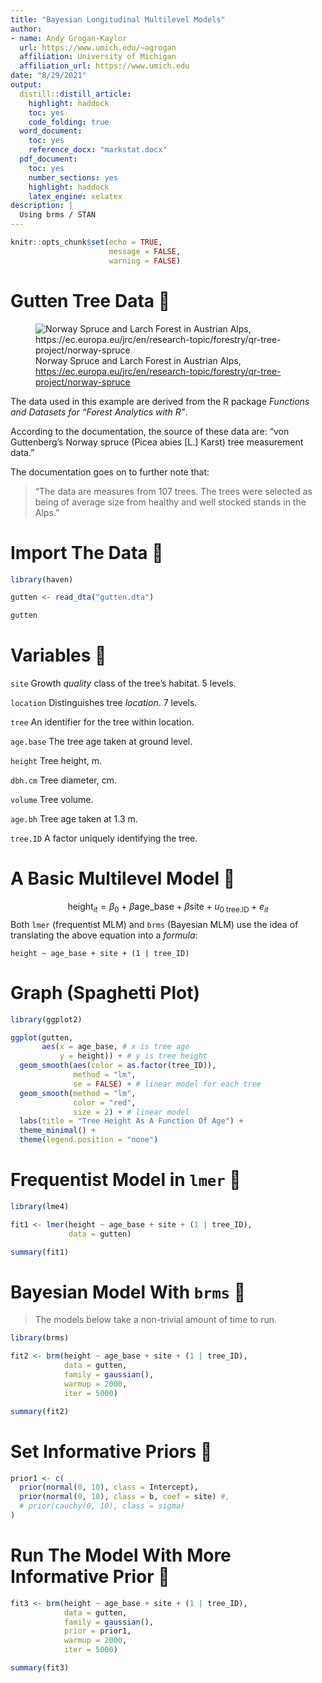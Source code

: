 ```yaml
---
title: "Bayesian Longitudinal Multilevel Models"
author:
- name: Andy Grogan-Kaylor
  url: https://www.umich.edu/~agrogan
  affiliation: University of Michigan
  affiliation_url: https://www.umich.edu
date: "8/29/2021"
output:
  distill::distill_article:
    highlight: haddock
    toc: yes
    code_folding: true
  word_document:
    toc: yes
    reference_docx: "markstat.docx"
  pdf_document:
    toc: yes
    number_sections: yes
    highlight: haddock
    latex_engine: xelatex
description: |
  Using brms / STAN
---
```


```r

knitr::opts_chunk$set(echo = TRUE, 
                      message = FALSE,
                      warning = FALSE)

```

# Gutten Tree Data 🌲

![Norway Spruce and Larch Forest in Austrian Alps, <https://ec.europa.eu/jrc/en/research-topic/forestry/qr-tree-project/norway-spruce>](fotolia-small.jpg)

The data used in this example are derived from the R package *Functions and Datasets for "Forest Analytics with R"*.

According to the documentation, the source of these data are: "von Guttenberg's Norway spruce (Picea abies [L.] Karst) tree measurement data."

The documentation goes on to further note that:

> "The data are measures from 107 trees. The trees were selected as being of average size from healthy and well stocked stands in the Alps."

# Import The Data 🌲

```r

library(haven)

gutten <- read_dta("gutten.dta")

gutten 

```

# Variables 🌲

`site` Growth *quality* class of the tree's habitat. 5 levels.

`location` Distinguishes tree *location*. 7 levels.

`tree` An identifier for the tree within location.

`age.base` The tree age taken at ground level.

`height` Tree height, m.

`dbh.cm` Tree diameter, cm.

`volume` Tree volume.

`age.bh` Tree age taken at 1.3 m.

`tree.ID` A factor uniquely identifying the tree.

# A Basic Multilevel Model 🌲

$$\text{height}_{it} = \beta_0 + \beta \text{age_base} + \beta \text{site} + u_{0\text{ tree.ID}} + e_{it}$$ Both `lmer` (frequentist MLM) and `brms` (Bayesian MLM) use the idea of translating the above equation into a *formula*:

`height ~ age_base + site + (1 | tree_ID)`

# Graph (Spaghetti Plot)

```r

library(ggplot2)

ggplot(gutten,
       aes(x = age_base, # x is tree age
           y = height)) + # y is tree height
  geom_smooth(aes(color = as.factor(tree_ID)), 
              method = "lm",
              se = FALSE) + # linear model for each tree
  geom_smooth(method = "lm", 
              color = "red",
              size = 2) + # linear model 
  labs(title = "Tree Height As A Function Of Age") +
  theme_minimal() +
  theme(legend.position = "none")

```

# Frequentist Model in `lmer` 🌲

```r

library(lme4)

fit1 <- lmer(height ~ age_base + site + (1 | tree_ID), 
             data = gutten)

summary(fit1)

```

# Bayesian Model With `brms` 🌲

> The models below take a non-trivial amount of time to run.

```r

library(brms)

fit2 <- brm(height ~ age_base + site + (1 | tree_ID), 
            data = gutten,
            family = gaussian(), 
            warmup = 2000, 
            iter = 5000)

summary(fit2)

```

# Set Informative Priors 🌲

```r

prior1 <- c(
  prior(normal(0, 10), class = Intercept), 
  prior(normal(0, 10), class = b, coef = site) #,
  # prior(cauchy(0, 10), class = sigma)
)

```

# Run The Model With More Informative Prior 🌲

```r

fit3 <- brm(height ~ age_base + site + (1 | tree_ID), 
            data = gutten,
            family = gaussian(), 
            prior = prior1,
            warmup = 2000, 
            iter = 5000)

summary(fit3)

```

